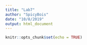 ```yaml
---
title: "Lab7"
author: "SpicyBois"
date: "10/8/2019"
output: html_document
---
```


```r
knitr::opts_chunk$set(echo = TRUE)
```



















